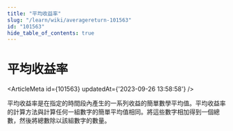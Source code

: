 ```yaml
---
title: "平均收益率"
slug: "/learn/wiki/averagereturn-101563"
id: "101563"
hide_table_of_contents: true
---
```



# 平均收益率

<ArticleMeta id={101563} updatedAt={'2023-09-26 13:58:58'} />
<div className='border-solid border-b border-t-0 my-4 border-[var(--ifm-color-gray-300)]' />

平均收益率是在指定的時間段內產生的一系列收益的簡單數學平均值。平均收益率的計算方法與計算任何一組數字的簡單平均值相同。將這些數字相加得到一個總數，然後將總數除以該組數字的數量。
